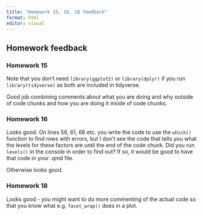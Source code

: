 ```yaml
---
title: "Homework 15, 16, 18 feedback"
format: html
editor: visual
---
```


## Homework feedback

### Homework 15

Note that you don't need `library(ggplot2)` or `library(dplyr)` if you run `library(tidyverse)` as both are included in tidyverse.

Good job combining comments about what you are doing and why outside of code chunks and how you are doing it inside of code chunks.

### Homework 16

Looks good. On lines 56, 61, 66 etc. you write the code to use the `which()` function to find rows with errors, but I don't see the code that tells you what the levels for these factors are until the end of the code chunk. Did you run `levels()` in the console in order to find out? If so, it would be good to have that code in your .qmd file.

Otherwise looks good.

### Homework 18

Looks good - you might want to do more commenting of the actual code so that you know what e.g. `facet_wrap()` does in a plot.
